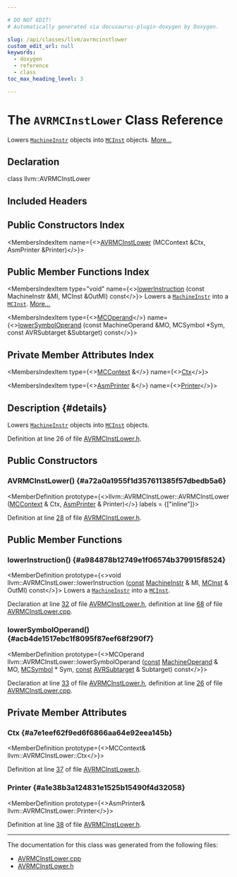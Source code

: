 ```yaml
---

# DO NOT EDIT!
# Automatically generated via docusaurus-plugin-doxygen by Doxygen.

slug: /api/classes/llvm/avrmcinstlower
custom_edit_url: null
keywords:
  - doxygen
  - reference
  - class
toc_max_heading_level: 3

---
```





# The `AVRMCInstLower` Class Reference

<DoxygenPage pluginConfig={pluginConfig}>

Lowers <code><a href="/docs/api/classes/llvm/machineinstr">MachineInstr</a></code> objects into <code><a href="/docs/api/classes/llvm/mcinst">MCInst</a></code> objects. <a href="#details">More...</a>

## Declaration

<CodeBlock>class llvm::AVRMCInstLower</CodeBlock>

## Included Headers

<IncludesList>
<IncludesListItem
  filePath="Target/AVR/AVRMCInstLower.h"
  permalink="/docs/api/files/lib/lib/target/lib/target/avr/avrmcinstlower-h"
  isLocal="true" />
</IncludesList>

## Public Constructors Index

<MembersIndex>

<MembersIndexItem
  name={<><a href="#a72a0a1955f1d357611385f57dbedb5a6">AVRMCInstLower</a> (MCContext &amp;Ctx, AsmPrinter &amp;Printer)</>}>
</MembersIndexItem>

</MembersIndex>

## Public Member Functions Index

<MembersIndex>

<MembersIndexItem
  type="void"
  name={<><a href="#a984878b12749e1f06574b379915f8524">lowerInstruction</a> (const MachineInstr &amp;MI, MCInst &amp;OutMI) const</>}>
Lowers a <code><a href="/docs/api/classes/llvm/machineinstr">MachineInstr</a></code> into a <code><a href="/docs/api/classes/llvm/mcinst">MCInst</a></code>. <a href="#a984878b12749e1f06574b379915f8524">More...</a>
</MembersIndexItem>

<MembersIndexItem
  type={<><a href="/docs/api/classes/llvm/mcoperand">MCOperand</a></>}
  name={<><a href="#acb4de1517ebc1f8095f87eef68f290f7">lowerSymbolOperand</a> (const MachineOperand &amp;MO, MCSymbol &#42;Sym, const AVRSubtarget &amp;Subtarget) const</>}>
</MembersIndexItem>

</MembersIndex>

## Private Member Attributes Index

<MembersIndex>

<MembersIndexItem
  type={<><a href="/docs/api/classes/llvm/mccontext">MCContext</a> &amp;</>}
  name={<><a href="#a7e1eef62f9ed6f6866aa64e92eea145b">Ctx</a></>}>
</MembersIndexItem>

<MembersIndexItem
  type={<><a href="/docs/api/classes/llvm/asmprinter">AsmPrinter</a> &amp;</>}
  name={<><a href="#a1e38b3a124831e1525b15490f4d32058">Printer</a></>}>
</MembersIndexItem>

</MembersIndex>

## Description {#details}

Lowers <code><a href="/docs/api/classes/llvm/machineinstr">MachineInstr</a></code> objects into <code><a href="/docs/api/classes/llvm/mcinst">MCInst</a></code> objects.

Definition at line 26 of file <a href="/docs/api/files/lib/lib/target/lib/target/avr/avrmcinstlower-h">AVRMCInstLower.h</a>.

<SectionDefinition>

## Public Constructors

### AVRMCInstLower() {#a72a0a1955f1d357611385f57dbedb5a6}

<MemberDefinition
  prototype={<>llvm::AVRMCInstLower::AVRMCInstLower (<a href="/docs/api/classes/llvm/mccontext">MCContext</a> &amp; Ctx, <a href="/docs/api/classes/llvm/asmprinter">AsmPrinter</a> &amp; Printer)</>}
  labels = {["inline"]}>

Definition at line <a href="/docs/api/files/lib/lib/target/lib/target/avr/avrmcinstlower-h/#l00028">28</a> of file <a href="/docs/api/files/lib/lib/target/lib/target/avr/avrmcinstlower-h">AVRMCInstLower.h</a>.
</MemberDefinition>

</SectionDefinition>

<SectionDefinition>

## Public Member Functions

### lowerInstruction() {#a984878b12749e1f06574b379915f8524}

<MemberDefinition
  prototype={<>void llvm::AVRMCInstLower::lowerInstruction (<a href="/docs/api/files/lib/lib/target/lib/target/aarch64/aarch64promoteconstant-cpp/#a90f8350fecae261c25be85d38b451bff">const</a> <a href="/docs/api/classes/llvm/machineinstr">MachineInstr</a> &amp; MI, <a href="/docs/api/classes/llvm/mcinst">MCInst</a> &amp; OutMI) const</>}>
Lowers a <code><a href="/docs/api/classes/llvm/machineinstr">MachineInstr</a></code> into a <code><a href="/docs/api/classes/llvm/mcinst">MCInst</a></code>.

Declaration at line <a href="/docs/api/files/lib/lib/target/lib/target/avr/avrmcinstlower-h/#l00032">32</a> of file <a href="/docs/api/files/lib/lib/target/lib/target/avr/avrmcinstlower-h">AVRMCInstLower.h</a>, definition at line <a href="/docs/api/files/lib/lib/target/lib/target/avr/avrmcinstlower-cpp/#l00068">68</a> of file <a href="/docs/api/files/lib/lib/target/lib/target/avr/avrmcinstlower-cpp">AVRMCInstLower.cpp</a>.
</MemberDefinition>

### lowerSymbolOperand() {#acb4de1517ebc1f8095f87eef68f290f7}

<MemberDefinition
  prototype={<>MCOperand llvm::AVRMCInstLower::lowerSymbolOperand (<a href="/docs/api/files/lib/lib/target/lib/target/aarch64/aarch64promoteconstant-cpp/#a90f8350fecae261c25be85d38b451bff">const</a> <a href="/docs/api/classes/llvm/machineoperand">MachineOperand</a> &amp; MO, <a href="/docs/api/classes/llvm/mcsymbol">MCSymbol</a> &#42; Sym, <a href="/docs/api/files/lib/lib/target/lib/target/aarch64/aarch64promoteconstant-cpp/#a90f8350fecae261c25be85d38b451bff">const</a> <a href="/docs/api/classes/llvm/avrsubtarget">AVRSubtarget</a> &amp; Subtarget) const</>}>

Declaration at line <a href="/docs/api/files/lib/lib/target/lib/target/avr/avrmcinstlower-h/#l00033">33</a> of file <a href="/docs/api/files/lib/lib/target/lib/target/avr/avrmcinstlower-h">AVRMCInstLower.h</a>, definition at line <a href="/docs/api/files/lib/lib/target/lib/target/avr/avrmcinstlower-cpp/#l00026">26</a> of file <a href="/docs/api/files/lib/lib/target/lib/target/avr/avrmcinstlower-cpp">AVRMCInstLower.cpp</a>.
</MemberDefinition>

</SectionDefinition>

<SectionDefinition>

## Private Member Attributes

### Ctx {#a7e1eef62f9ed6f6866aa64e92eea145b}

<MemberDefinition
  prototype={<>MCContext&amp; llvm::AVRMCInstLower::Ctx</>}>

Definition at line <a href="/docs/api/files/lib/lib/target/lib/target/avr/avrmcinstlower-h/#l00037">37</a> of file <a href="/docs/api/files/lib/lib/target/lib/target/avr/avrmcinstlower-h">AVRMCInstLower.h</a>.
</MemberDefinition>

### Printer {#a1e38b3a124831e1525b15490f4d32058}

<MemberDefinition
  prototype={<>AsmPrinter&amp; llvm::AVRMCInstLower::Printer</>}>

Definition at line <a href="/docs/api/files/lib/lib/target/lib/target/avr/avrmcinstlower-h/#l00038">38</a> of file <a href="/docs/api/files/lib/lib/target/lib/target/avr/avrmcinstlower-h">AVRMCInstLower.h</a>.
</MemberDefinition>

</SectionDefinition>

<hr/>

The documentation for this class was generated from the following files:

<ul>
<li><a href="/docs/api/files/lib/lib/target/lib/target/avr/avrmcinstlower-cpp">AVRMCInstLower.cpp</a></li>
<li><a href="/docs/api/files/lib/lib/target/lib/target/avr/avrmcinstlower-h">AVRMCInstLower.h</a></li>
</ul>

</DoxygenPage>
